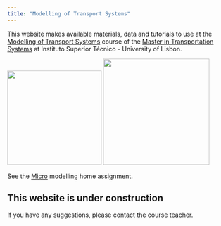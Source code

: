 ```yaml
---
title: "Modelling of Transport Systems"
---
```


This website makes available materials, data and tutorials to use at the [Modelling of Transport Systems](https://fenix.tecnico.ulisboa.pt/disciplinas/MST11/2024-2025/1-semestre) course of the [Master in Transportation Systems](https://sistemasdetransportes.pt) at Instituto Superior Técnico - University of Lisbon.

![](images/clipboard-991641783.png){fig-align="center" width="214"} ![](images/clipboard-3610264777.png){fig-align="center" width="241"}

See the [Micro](micro.qmd) modelling home assignment.

::: {.callout-caution appearance="simple"}
## This website is under construction

If you have any suggestions, please contact the course teacher.
:::
